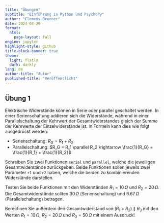 ```yaml
---
title: "Übungen"
subtitle: "Einführung in Python und PsychoPy"
author: "Clemens Brunner"
date: 2024-04-29
format:
  html:
    page-layout: full
engine: jupyter
highlight-style: github
title-block-banner: true
theme:
  light: flatly
  dark: darkly
lang: de
author-title: "Autor"
published-title: "Veröffentlicht"
---
```


## Übung 1

Elektrische Widerstände können in Serie oder parallel geschaltet werden. In einer Serienschaltung addieren sich die Widerstände, während in einer Parallelschaltung der Kehrwert der Gesamtwiderstandes gleich der Summe der Kehrwerte der Einzelwiderstände ist. In Formeln kann dies wie folgt ausgedrückt werden:

- Serienschaltung: $R_G = R_1 + R_2$
- Parallelschaltung: $R_G = R_1 \parallel R_2 \rightarrow \frac{1}{R_G} = \frac{1}{R_1} + \frac{1}{R_2}$

Schreiben Sie zwei Funktionen `serial` und `parallel`, welche die jeweiligen Gesamtwiderstände zurückgeben. Beide Funktionen sollen jeweils zwei Parameter `r1` und `r2` haben, welche die beiden zu kombinierenden Widerstände darstellen.

Testen Sie beide Funktionen mit den Widerständen $R_1 = 10\,\Omega$ und $R_2 = 20\,\Omega$. Die Gesamtwiderstände sollten $30\,\Omega$ (Serienschaltung) und $6.67\,\Omega$ (Parallelschaltung) betragen.

Berechnen Sie außerdem den Gesamtwiderstand von $(R_1 + R_2) \parallel R_3$ mit den Werten $R_1 = 10\,\Omega$, $R_2 = 20\,\Omega$ und $R_3 = 50\,\Omega$ mit einem Ausdruck!

